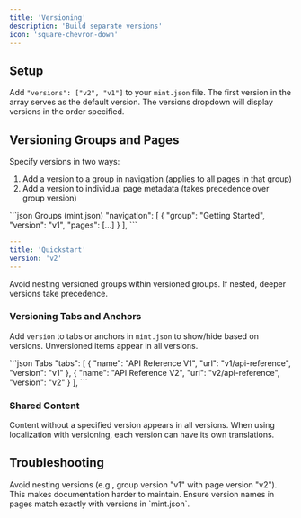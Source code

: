 ```yaml
---
title: 'Versioning'
description: 'Build separate versions'
icon: 'square-chevron-down'
---
```


## Setup

Add `"versions": ["v2", "v1"]` to your `mint.json` file. The first version in the array serves as the default version. The versions dropdown will display versions in the order specified.

## Versioning Groups and Pages

Specify versions in two ways:
1. Add a version to a group in navigation (applies to all pages in that group)
2. Add a version to individual page metadata (takes precedence over group version)

<CodeGroup>
```json Groups (mint.json)
"navigation": [
  {
    "group": "Getting Started",
    "version": "v1",
    "pages": [...]
  }
],
```

```yaml Pages (quickstart.mdx)
---
title: 'Quickstart'
version: 'v2'
---
```
</CodeGroup>

<Warning>
  Avoid nesting versioned groups within versioned groups. If nested, deeper versions take precedence.
</Warning>

### Versioning Tabs and Anchors

Add `version` to tabs or anchors in `mint.json` to show/hide based on versions. Unversioned items appear in all versions.

<CodeGroup>
```json Tabs
"tabs": [
  {
    "name": "API Reference V1",
    "url": "v1/api-reference",
    "version": "v1"
  },
  {
    "name": "API Reference V2",
    "url": "v2/api-reference",
    "version": "v2"
  }
],
```
</CodeGroup>

### Shared Content

Content without a specified version appears in all versions. When using localization with versioning, each version can have its own translations.

## Troubleshooting

<AccordionGroup>
  <Accordion title="Pages Show Up In Wrong Version" icon="circle-exclamation">
    Avoid nesting versions (e.g., group version "v1" with page version "v2"). This makes documentation harder to maintain.
  </Accordion>

  <Accordion title="Missing Pages" icon="circle-exclamation">
    Ensure version names in pages match exactly with versions in `mint.json`.
  </Accordion>
</AccordionGroup>